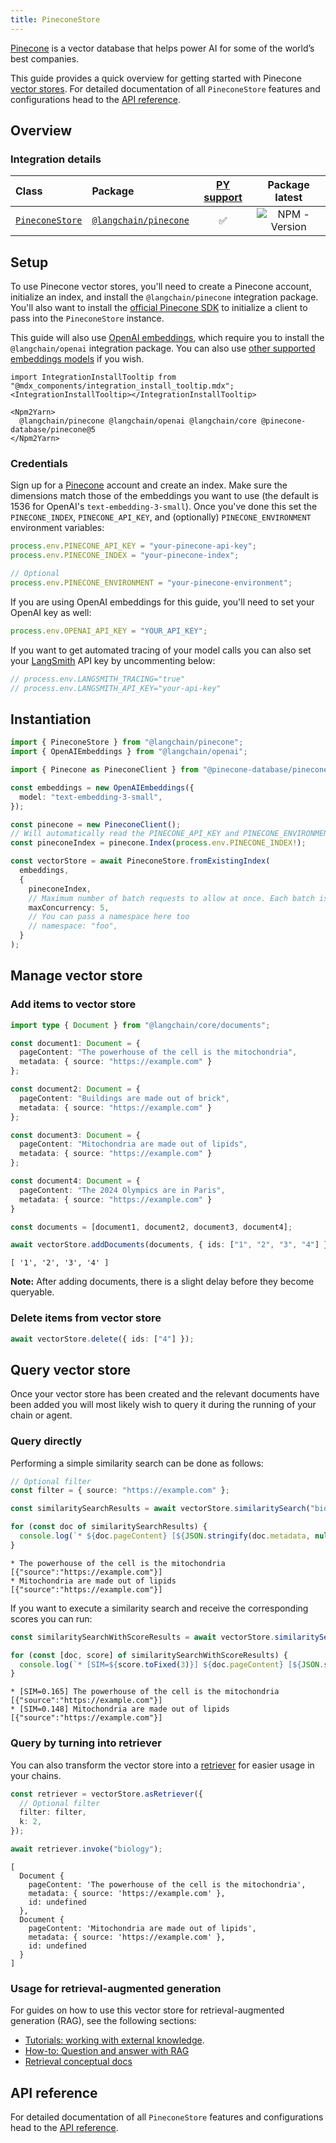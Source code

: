 ```yaml
---
title: PineconeStore
---
```


[Pinecone](https://www.pinecone.io/) is a vector database that helps power AI for some of the world’s best companies.

This guide provides a quick overview for getting started with Pinecone [vector stores](/oss/javascript/concepts/#vectorstores). For detailed documentation of all `PineconeStore` features and configurations head to the [API reference](https://api.js.langchain.com/classes/langchain_pinecone.PineconeStore.html).

## Overview

### Integration details

| Class | Package | [PY support](https://python.langchain.com/docs/integrations/vectorstores/pinecone/) | Package latest |
| :--- | :--- | :---: | :---: |
| [`PineconeStore`](https://api.js.langchain.com/classes/langchain_pinecone.PineconeStore.html) | [`@langchain/pinecone`](https://npmjs.com/@langchain/pinecone) | ✅ |  ![NPM - Version](https://img.shields.io/npm/v/@langchain/pinecone?style=flat-square&label=%20&) |

## Setup

To use Pinecone vector stores, you'll need to create a Pinecone account, initialize an index, and install the `@langchain/pinecone` integration package. You'll also want to install the [official Pinecone SDK](https://www.npmjs.com/package/@pinecone-database/pinecone) to initialize a client to pass into the `PineconeStore` instance.

This guide will also use [OpenAI embeddings](/oss/javascript/integrations/text_embedding/openai), which require you to install the `@langchain/openai` integration package. You can also use [other supported embeddings models](/oss/javascript/integrations/text_embedding) if you wish.

```{=mdx}
import IntegrationInstallTooltip from "@mdx_components/integration_install_tooltip.mdx";
<IntegrationInstallTooltip></IntegrationInstallTooltip>

<Npm2Yarn>
  @langchain/pinecone @langchain/openai @langchain/core @pinecone-database/pinecone@5
</Npm2Yarn>
```
### Credentials

Sign up for a [Pinecone](https://www.pinecone.io/) account and create an index. Make sure the dimensions match those of the embeddings you want to use (the default is 1536 for OpenAI's `text-embedding-3-small`). Once you've done this set the `PINECONE_INDEX`, `PINECONE_API_KEY`, and (optionally) `PINECONE_ENVIRONMENT` environment variables:

```typescript
process.env.PINECONE_API_KEY = "your-pinecone-api-key";
process.env.PINECONE_INDEX = "your-pinecone-index";

// Optional
process.env.PINECONE_ENVIRONMENT = "your-pinecone-environment";
```
If you are using OpenAI embeddings for this guide, you'll need to set your OpenAI key as well:

```typescript
process.env.OPENAI_API_KEY = "YOUR_API_KEY";
```
If you want to get automated tracing of your model calls you can also set your [LangSmith](https://docs.smith.langchain.com/) API key by uncommenting below:

```typescript
// process.env.LANGSMITH_TRACING="true"
// process.env.LANGSMITH_API_KEY="your-api-key"
```
## Instantiation


```typescript
import { PineconeStore } from "@langchain/pinecone";
import { OpenAIEmbeddings } from "@langchain/openai";

import { Pinecone as PineconeClient } from "@pinecone-database/pinecone";

const embeddings = new OpenAIEmbeddings({
  model: "text-embedding-3-small",
});

const pinecone = new PineconeClient();
// Will automatically read the PINECONE_API_KEY and PINECONE_ENVIRONMENT env vars
const pineconeIndex = pinecone.Index(process.env.PINECONE_INDEX!);

const vectorStore = await PineconeStore.fromExistingIndex(
  embeddings,
  {
    pineconeIndex,
    // Maximum number of batch requests to allow at once. Each batch is 1000 vectors.
    maxConcurrency: 5,
    // You can pass a namespace here too
    // namespace: "foo",
  }
);
```
## Manage vector store

### Add items to vector store


```typescript
import type { Document } from "@langchain/core/documents";

const document1: Document = {
  pageContent: "The powerhouse of the cell is the mitochondria",
  metadata: { source: "https://example.com" }
};

const document2: Document = {
  pageContent: "Buildings are made out of brick",
  metadata: { source: "https://example.com" }
};

const document3: Document = {
  pageContent: "Mitochondria are made out of lipids",
  metadata: { source: "https://example.com" }
};

const document4: Document = {
  pageContent: "The 2024 Olympics are in Paris",
  metadata: { source: "https://example.com" }
}

const documents = [document1, document2, document3, document4];

await vectorStore.addDocuments(documents, { ids: ["1", "2", "3", "4"] });
```
```output
[ '1', '2', '3', '4' ]
```
**Note:** After adding documents, there is a slight delay before they become queryable.

### Delete items from vector store


```typescript
await vectorStore.delete({ ids: ["4"] });
```

## Query vector store

Once your vector store has been created and the relevant documents have been added you will most likely wish to query it during the running of your chain or agent.

### Query directly

Performing a simple similarity search can be done as follows:


```typescript
// Optional filter
const filter = { source: "https://example.com" };

const similaritySearchResults = await vectorStore.similaritySearch("biology", 2, filter);

for (const doc of similaritySearchResults) {
  console.log(`* ${doc.pageContent} [${JSON.stringify(doc.metadata, null)}]`);
}
```
```output
* The powerhouse of the cell is the mitochondria [{"source":"https://example.com"}]
* Mitochondria are made out of lipids [{"source":"https://example.com"}]
```
If you want to execute a similarity search and receive the corresponding scores you can run:


```typescript
const similaritySearchWithScoreResults = await vectorStore.similaritySearchWithScore("biology", 2, filter)

for (const [doc, score] of similaritySearchWithScoreResults) {
  console.log(`* [SIM=${score.toFixed(3)}] ${doc.pageContent} [${JSON.stringify(doc.metadata)}]`);
}
```
```output
* [SIM=0.165] The powerhouse of the cell is the mitochondria [{"source":"https://example.com"}]
* [SIM=0.148] Mitochondria are made out of lipids [{"source":"https://example.com"}]
```
### Query by turning into retriever

You can also transform the vector store into a [retriever](/oss/javascript/concepts/retrievers) for easier usage in your chains.


```typescript
const retriever = vectorStore.asRetriever({
  // Optional filter
  filter: filter,
  k: 2,
});

await retriever.invoke("biology");
```
```output
[
  Document {
    pageContent: 'The powerhouse of the cell is the mitochondria',
    metadata: { source: 'https://example.com' },
    id: undefined
  },
  Document {
    pageContent: 'Mitochondria are made out of lipids',
    metadata: { source: 'https://example.com' },
    id: undefined
  }
]
```
### Usage for retrieval-augmented generation

For guides on how to use this vector store for retrieval-augmented generation (RAG), see the following sections:

- [Tutorials: working with external knowledge](/oss/javascript/tutorials/#working-with-external-knowledge).
- [How-to: Question and answer with RAG](/oss/javascript/how-to/#qa-with-rag)
- [Retrieval conceptual docs](/oss/javascript/concepts/retrieval)

## API reference

For detailed documentation of all `PineconeStore` features and configurations head to the [API reference](https://api.js.langchain.com/classes/langchain_pinecone.PineconeStore.html).
